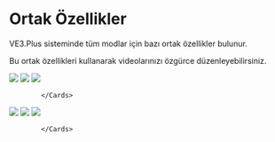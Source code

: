 
# Ortak Özellikler

VE3.Plus sisteminde tüm modlar için bazı ortak özellikler bulunur.

Bu ortak özellikleri kullanarak videolarınızı özgürce düzenleyebilirsiniz.



  <Cards >
              <Card title="Kaynak" image href="/ortak/kaynak">
                        <Image src={kaynak} />
              </Card>
              <Card title="Seçenekler" image href="/ortak/secenekler">
                        <Image src={secenekler} />
              </Card>
              <Card title="Özel Tasarım" image href="/ortak/ozel-tasarim">
                        <Image src={ozeltasarim} />
              </Card>

            </Cards>


            
  <Cards >
              <Card title="Ayarlar" image href="/ortak/genel-ayarlar">
                        <Image src={ayarlar} />
              </Card>
              <Card title="Test" image href="/ortak/test">
                        <Image src={test} />
              </Card>
              <Card title="Kayıt" image href="/ortak/kayit">
                        <Image src={kayit} />
              </Card>

            </Cards>
